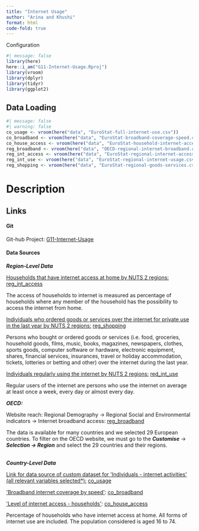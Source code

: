 ```yaml
---
title: "Internet Usage"
author: "Arina and Khushi"
format: html
code-fold: true
---
```


Configuration

```r
#| message: false
library(here)
here::i_am("G11-Internet-Usage.Rproj")
library(vroom)
library(dplyr)
library(tidyr)
library(ggplot2)
```

## Data Loading

```r
#| message: false
#| warning: false
co_usage <- vroom(here("data", "EuroStat-full-internet-use.csv"))
co_broadband <- vroom(here("data", "EuroStat-broadband-coverage-speed.csv"))
co_house_access <- vroom(here("data", "EuroStat-household-internet-access.csv"))
reg_broadband <- vroom(here("data", "OECD-regional-internet-broadband.csv"))
reg_int_access <- vroom(here("data", "EuroStat-regional-internet-access.csv"))
reg_int_use <- vroom(here("data", "EuroStat-regional-internet-usage.csv"))
reg_shopping <- vroom(here("data", "EuroStat-regional-goods-services.csv"))
```

# Description

## Links

#### Git

Git-hub Project: [G11-Internet-Usage](https://github.com/khushiijain/G11-Internet-Usage)

#### Data Sources

***Region-Level Data***

[Households that have internet access at home by NUTS 2 regions:]{.underline} [reg_int_access](https://ec.europa.eu/eurostat/databrowser/view/tgs00047/default/table?lang=en)

The access of households to internet is measured as percentage of households where any member of the household has the possibility to access the internet from home. 

[Individuals who ordered goods or services over the internet for private use in the last year by NUTS 2 regions:]{.underline} [reg_shopping](https://ec.europa.eu/eurostat/databrowser/view/tgs00052/default/map?lang=en)

Persons who bought or ordered goods or services (i.e. food, groceries, household goods, films, music, books, magazines, newspapers, clothes, sports goods, computer software or hardware, electronic equipment, shares, financial services, insurances, travel or holiday accommodation, tickets, lotteries or betting and other) over the internet during the last year.

[Individuals regularly using the internet by NUTS 2 regions:]{.underline} [red_int_use](https://ec.europa.eu/eurostat/databrowser/view/tgs00050/default/table?lang=en)

Regular users of the internet are persons who use the internet on average at least once a week, every day or almost every day.

***OECD:***

Website reach: Regional Demography -\> Regional Social and Environmental indicators -\> Internet broadband access: [reg_broadband](https://stats.oecd.org/Index.aspx?DataSetCode=REGION_DEMOGR#)

The data is available for many countries and we selected 29 European countries. To filter on the OECD website, we must go to the ***Customise*** -\> ***Selection -\> Region*** and select the 29 countries and their regions.

\
***Country-Level Data***

[Link for data source of custom dataset for \'Individuals - internet activities\' (all relevant variables selected\*):]{.underline} [co_usage](https://ec.europa.eu/eurostat/databrowser/view/ISOC_CI_AC_I__custom_8519721/default/table?lang=en&page=time:2022)

[\'Broadband internet coverage by speed\']{.underline}: [co_broadband](https://ec.europa.eu/eurostat/databrowser/view/isoc_cbs__custom_8519699/default/table?lang=en)

[\'Level of internet access - households\']{.underline}: [co_house_access](https://ec.europa.eu/eurostat/databrowser/view/tin00134__custom_8520113/default/table?lang=en)

Percentage of households who have internet access at home. All forms of internet use are included. The population considered is aged 16 to 74.
